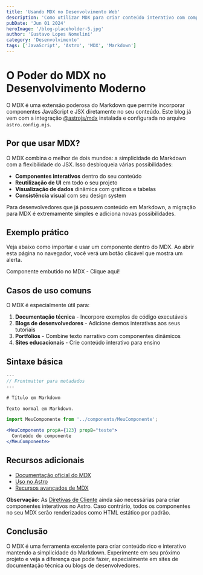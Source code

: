 ```yaml
---
title: 'Usando MDX no Desenvolvimento Web'
description: 'Como utilizar MDX para criar conteúdo interativo com componentes em seus projetos Astro'
pubDate: 'Jun 01 2024'
heroImage: '/blog-placeholder-5.jpg'
author: 'Gustavo Lopes Nomelini'
category: 'Desenvolvimento'
tags: ['JavaScript', 'Astro', 'MDX', 'Markdown']
---
```


# O Poder do MDX no Desenvolvimento Moderno

O MDX é uma extensão poderosa do Markdown que permite incorporar componentes JavaScript e JSX diretamente no seu conteúdo. Este blog já vem com a integração [@astrojs/mdx](https://docs.astro.build/en/guides/integrations-guide/mdx/) instalada e configurada no arquivo `astro.config.mjs`.

## Por que usar MDX?

O MDX combina o melhor de dois mundos: a simplicidade do Markdown com a flexibilidade do JSX. Isso desbloqueia várias possibilidades:

- **Componentes interativos** dentro do seu conteúdo
- **Reutilização de UI** em todo o seu projeto
- **Visualização de dados** dinâmica com gráficos e tabelas
- **Consistência visual** com seu design system

Para desenvolvedores que já possuem conteúdo em Markdown, a migração para MDX é extremamente simples e adiciona novas possibilidades.

## Exemplo prático

Veja abaixo como importar e usar um componente dentro do MDX.
Ao abrir esta página no navegador, você verá um botão clicável que mostra um alerta.


<HeaderLink href="#" onclick="alert('Componente MDX funcionando!')">
  Componente embutido no MDX - Clique aqui!
</HeaderLink>

## Casos de uso comuns

O MDX é especialmente útil para:

1. **Documentação técnica** - Incorpore exemplos de código executáveis
2. **Blogs de desenvolvedores** - Adicione demos interativas aos seus tutoriais
3. **Portfólios** - Combine texto narrativo com componentes dinâmicos
4. **Sites educacionais** - Crie conteúdo interativo para ensino

## Sintaxe básica

```jsx
---
// Frontmatter para metadados
---

# Título em Markdown

Texto normal em Markdown.

import MeuComponente from '../components/MeuComponente';

<MeuComponente propA={123} propB="teste">
  Conteúdo do componente
</MeuComponente>
```

## Recursos adicionais

- [Documentação oficial do MDX](https://mdxjs.com/docs/what-is-mdx)
- [Uso no Astro](https://docs.astro.build/en/guides/markdown-content/#markdown-and-mdx-pages)
- [Recursos avançados de MDX](https://docs.astro.build/en/guides/integrations-guide/mdx/#extended-markdown-config)

**Observação:** As [Diretivas de Cliente](https://docs.astro.build/en/reference/directives-reference/#client-directives) ainda são necessárias para criar componentes interativos no Astro. Caso contrário, todos os componentes no seu MDX serão renderizados como HTML estático por padrão.

## Conclusão

O MDX é uma ferramenta excelente para criar conteúdo rico e interativo mantendo a simplicidade do Markdown. Experimente em seu próximo projeto e veja a diferença que pode fazer, especialmente em sites de documentação técnica ou blogs de desenvolvedores.
